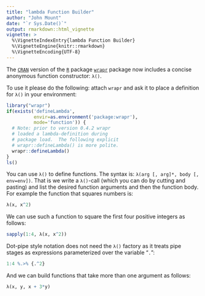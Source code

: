 ```yaml
---
title: "lambda Function Builder"
author: "John Mount"
date: "`r Sys.Date()`"
output: rmarkdown::html_vignette
vignette: >
  %\VignetteIndexEntry{lambda Function Builder}
  %\VignetteEngine{knitr::rmarkdown}
  %\VignetteEncoding{UTF-8}
---
```


The [`CRAN`](https://cran.r-project.org) version of the [`R`](https://www.r-project.org) package [`wrapr`](https://CRAN.R-project.org/package=wrapr) package now includes a concise anonymous function constructor: `λ()`.

To use it please do the following: attach `wrapr` and ask it to place a definition for `λ()`
in your environment:

```r
library("wrapr")
if(exists('defineLambda', 
          envir=as.environment('package:wrapr'), 
          mode='function')) {
  # Note: prior to version 0.4.2 wrapr
  # loaded a lambda-definition during
  # package load.  The following explicit 
  # wrapr::defineLambda() is more polite.
  wrapr::defineLambda() 
}
ls()
```

You can use  `λ()` to define functions.  The syntax is: `λ(arg [, arg]*, body [, env=env])`.  That
is we write a  `λ()`-call (which you can do by cutting and pasting) and list the desired function arguments and then the function body.  For example the function that squares numbers is:

```r
λ(x, x^2)
```

We can use such a function to square the first four positive integers as follows:

```r
sapply(1:4, λ(x, x^2))
```

Dot-pipe style notation does not need the `λ()` factory as it treats pipe stages
as expressions parameterized over the variable "`.`":

```r
1:4 %.>% {.^2}
```

And we can build functions that take more than one argument as follows:

```r
λ(x, y, x + 3*y)
```


